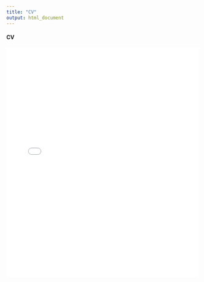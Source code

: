 ```yaml
---
title: "CV"
output: html_document
---
```


#### CV

<embed src="images/Yaa_Asantewaa_Klu_CV.pdf" type="application/pdf"  width="100%" height="600px" />